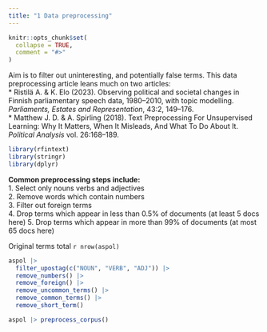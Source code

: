```yaml
---
title: "1 Data preprocessing"
---
```


```r
knitr::opts_chunk$set(
  collapse = TRUE,
  comment = "#>"
)
```

Aim is to filter out uninteresting, and potentially false terms.
This data preprocessing article leans much on two articles:  
* Ristilä A. & K. Elo (2023). Observing political and societal changes in Finnish 
parliamentary speech data, 1980–2010, with topic modelling. 
*Parliaments, Estates and Representation*, 43:2, 149–176.  
* Matthew J. D. & A. Spirling (2018). Text Preprocessing For Unsupervised Learning:
Why It Matters, When It Misleads, And What To Do About It. *Political Analysis*
vol. 26:168–189.

```r
library(rfintext)
library(stringr)
library(dplyr)
```

**Common preprocessing steps include:**  
1. Select only nouns verbs and adjectives  
2. Remove words which contain numbers  
3. Filter out foreign terms  
4. Drop terms which appear in less than 0.5% of documents (at least 5 docs here) 
5. Drop terms which appear in more than 99% of documents (at most 65 docs here)

Original terms total `r nrow(aspol)`

```r
aspol |>
  filter_upostag(c("NOUN", "VERB", "ADJ")) |>
  remove_numbers() |>
  remove_foreign() |>
  remove_uncommon_terms() |>
  remove_common_terms() |>
  remove_short_term()
```

```r
aspol |> preprocess_corpus()
```

